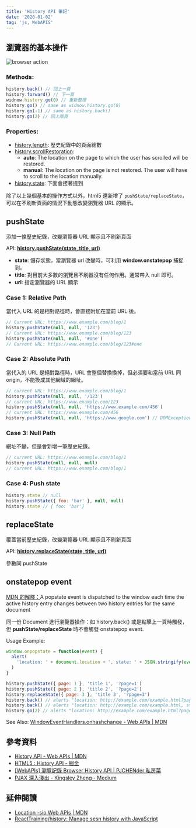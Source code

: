 ```yaml
---
title: 'History API 筆記'
date: '2020-01-02'
tag: 'js, WebAPIS'
---
```


## 瀏覽器的基本操作

![browser action](../images/history-api/001.png)

### Methods:

```js
history.back() // 回上一頁
history.forward() // 下一頁
widnow.history.go(0) // 重新整理
history.go() // same as widnow.history.go(0)
history.go(-1) // same as history.back()
history.go(2) // 回上兩頁
```

### Properties:

- [history.length](https://developer.mozilla.org/en-US/docs/Web/API/History/length): 歷史紀錄中的頁面總數
- [history.scrollRestoration](https://developer.mozilla.org/en-US/docs/Web/API/History/scrollRestoration):
  - **auto**: The location on the page to which the user has scrolled will be restored.
  - **manual**: The location on the page is not restored. The user will have to scroll to the location manually.
- [history.state](https://developer.mozilla.org/en-US/docs/Web/API/History/state): 下面會接著提到

除了以上幾個基本的操作方式以外，html5 還新增了 `pushState/replaceState`，可以在不刷新頁面的情況下動態改變瀏覽器 URL 的顯示。

## pushState

添加一條歷史紀錄，改變瀏覽器 URL 顯示且不刷新頁面

API: **[history.pushState(state, title, url)](https://developer.mozilla.org/en-US/docs/Web/API/History/pushState)**

- **state**: 儲存狀態，當瀏覽器 url 改變時，可利用 **window.onstatepop** 捕捉到。
- **title**: 對目前大多數的瀏覽且不刷器沒有任何作用。通常帶入 null 即可。
- **url**: 指定瀏覽器的 URL 顯示

### Case 1: Relative Path

當代入 URL 的是相對路徑時，會直接附加在當前 URL 後。

```js
// Current URL: https://www.example.com/blog/1
history.pushState(null, null, '123')
// Current URL: https://www.example.com/blog/123
history.pushState(null, null, '#one')
// Current URL: https://www.example.com/blog/123#one
```

### Case 2: Absolute Path

當代入的 URL 是絕對路徑時，URL 會整個替換換掉，但必須要和當前 URL 同 origin，不能換成其他網域的網址。

```js
// current URL: https://www.example.com/blog/1
history.pushState(null, null, '/123')
// current URL: https://www.example.com/123
history.pushState(null, null, 'https://www.example.com/456')
// current URL: https://www.example.com/456
history.pushState(null, null, 'https://www.google.com') // DOMException
```

### Case 3: Null Path

網址不變，但是會新增一筆歷史紀錄。

```js
// current URL: https://www.example.com/blog/1
history.pushState(null, null, null)
// current URL: https://www.example.com/blog/1
```

### Case 4: Push state

```js
history.state // null
history.pushState({ foo: 'bar' }, null, null)
history.state // { foo: 'bar'}
```

## replaceState

覆蓋當前歷史紀錄，改變瀏覽器 URL 顯示且不刷新頁面

API: **[history.replaceState(state, title, url)](https://developer.mozilla.org/en-US/docs/Web/API/History/replaceState)**

參數同 pushState

## onstatepop event

[MDN 的解釋：](https://developer.mozilla.org/en-US/docs/Web/API/WindowEventHandlers/onpopstate)A popstate event is dispatched to the window each time the active history entry changes between two history entries for the same document

同一份 Document 進行瀏覽器操作：如 history.back() 或是點擊上一頁時觸發，但 **pushState/replaceState** 時不會觸發 onstatepop event.

Usage Example:

```js
window.onpopstate = function(event) {
  alert(
    'location: ' + document.location + ', state: ' + JSON.stringify(event.state)
  )
}

history.pushState({ page: 1 }, 'title 1', '?page=1')
history.pushState({ page: 2 }, 'title 2', '?page=2')
history.replaceState({ page: 3 }, 'title 3', '?page=3')
history.back() // alerts "location: http://example.com/example.html?page=1, state: {"page":1}"
history.back() // alerts "location: http://example.com/example.html, state: null
history.go(2) // alerts "location: http://example.com/example.html?page=3, state: {"page":3}
```

See Also: [WindowEventHandlers.onhashchange - Web APIs | MDN](https://developer.mozilla.org/en-US/docs/Web/API/WindowEventHandlers/onhashchange)

## 參考資料

- [History API - Web APIs | MDN](https://developer.mozilla.org/en-US/docs/Web/API/History_API)
- [HTML5 : History API - 掘金](https://juejin.im/post/5aebc4a26fb9a07acc11924d)
- [[WebAPIs] 瀏覽記錄 Browser History API | PJCHENder 私房菜](https://pjchender.github.io/2018/08/01/webapis-%E7%80%8F%E8%A6%BD%E8%A8%98%E9%8C%84-browser-history-api/)
- [PJAX 深入淺出 - Kingsley Zheng - Medium](https://medium.com/@kingsleyzheng/pjax-%E6%B7%B1%E5%85%A5%E6%B7%BA%E5%87%BA-ad051295b2a6)

## 延伸閱讀

- [Location -sio Web APIs | MDN](https://developer.mozilla.org/en-US/docs/Web/API/Location)
- [ReactTraining/history: Manage sesn history with JavaScript](https://github.com/ReactTraining/history)
